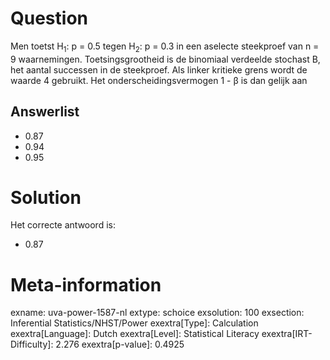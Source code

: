 Question
========

Men toetst H~1~: p = 0.5 tegen H~2~: p = 0.3 in een aselecte steekproef
van n = 9 waarnemingen. Toetsingsgrootheid is de binomiaal verdeelde
stochast B, het aantal successen in de steekproef. Als linker kritieke
grens wordt de waarde 4 gebruikt. Het onderscheidingsvermogen 1 - β is
dan gelijk aan

Answerlist
----------

* 0.87
* 0.94
* 0.95

Solution
========

Het correcte antwoord is: 

* 0.87

Meta-information
================
exname: uva-power-1587-nl
extype: schoice
exsolution: 100
exsection: Inferential Statistics/NHST/Power
exextra[Type]: Calculation
exextra[Language]: Dutch
exextra[Level]: Statistical Literacy
exextra[IRT-Difficulty]: 2.276
exextra[p-value]: 0.4925

